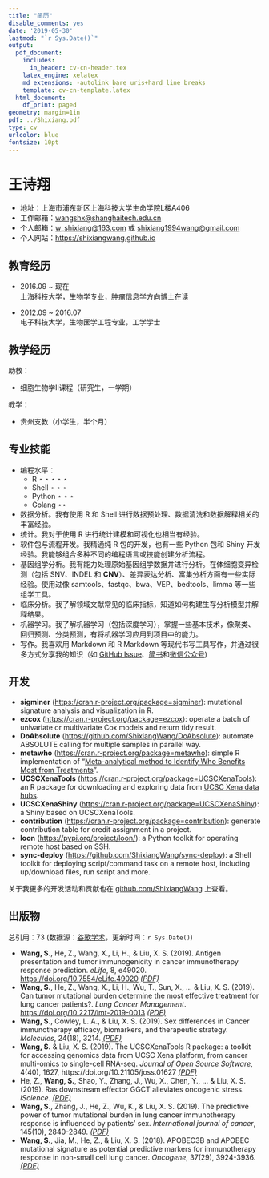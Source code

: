 ```yaml
---
title: "简历"
disable_comments: yes
date: '2019-05-30'
lastmod: "`r Sys.Date()`"
output:
  pdf_document:
    includes:
      in_header: cv-cn-header.tex
    latex_engine: xelatex
    md_extensions: -autolink_bare_uris+hard_line_breaks
    template: cv-cn-template.latex
  html_document:
    df_print: paged
geometry: margin=1in
pdf: ../Shixiang.pdf
type: cv
urlcolor: blue
fontsize: 10pt
---
```


# 王诗翔

- 地址：上海市浦东新区上海科技大学生命学院L楼A406
- 工作邮箱：<wangshx@shanghaitech.edu.cn>
- 个人邮箱：<w_shixiang@163.com> 或 <shixiang1994wang@gmail.com>
- 个人网站：<https://shixiangwang.github.io>


## 教育经历

- 2016.09 ~ 现在 <br>
  上海科技大学，生物学专业，肿瘤信息学方向博士在读

- 2012.09 ~ 2016.07 <br>
  电子科技大学，生物医学工程专业，工学学士

## 教学经历

助教：

- 细胞生物学II课程（研究生，一学期）

教学：

- 贵州支教（小学生，半个月）

## 专业技能

- 编程水平：
  - R $\star\star\star\star\star$
  - Shell $\star\star\star$
  - Python $\star\star\star$
  - Golang $\star\star$
- 数据分析。我有使用 R 和 Shell 进行数据预处理、数据清洗和数据解释相关的丰富经验。
- 统计。我对于使用 R 进行统计建模和可视化也相当有经验。
- 软件包与流程开发。我精通纯 R 包的开发，也有一些 Python 包和 Shiny 开发经验。我能够组合多种不同的编程语言或技能创建分析流程。
- 基因组学分析。我有能力处理原始基因组学数据并进行分析。在体细胞变异检测（包括 SNV、INDEL 和 **CNV**）、差异表达分析、富集分析方面有一些实际经验。使用过像 samtools、fastqc、bwa、VEP、bedtools、limma 等一些组学工具。
- 临床分析。我了解领域文献常见的临床指标，知道如何构建生存分析模型并解释结果。
- 机器学习。我了解机器学习（包括深度学习），掌握一些基本技术，像聚类、回归预测、分类预测，有将机器学习应用到项目中的能力。
- 写作。我喜欢用 Markdown 和 R Markdown 等现代书写工具写作，并通过很多方式分享我的知识（如 [GitHub Issue](https://github.com/ShixiangWang/MessageBoard/issues?q=is%3Aissue+is%3Aclosed)、[简书](https://www.jianshu.com/u/b6608e27dc74)和[微信公众号](https://weixin.sogou.com/weixin?type=2&query=%E4%BC%98%E9%9B%85R&ie=utf8&s_from=input&_sug_=n&_sug_type_=&w=01019900&sut=2588&sst0=1590423588976&lkt=2%2C1590423588587%2C1590423588875))

## 开发

- **sigminer** (<https://cran.r-project.org/package=sigminer>): mutational signature analysis and visualization in R.
- **ezcox** (<https://cran.r-project.org/package=ezcox>): operate a batch of univariate or multivariate Cox models and return tidy result.
- **DoAbsolute** (<https://github.com/ShixiangWang/DoAbsolute>): automate ABSOLUTE calling for multiple samples in parallel way.
- **metawho** (<https://cran.r-project.org/package=metawho>): simple R implementation of “[Meta-analytical method to Identify Who Benefits Most from Treatments](https://www.bmj.com/content/356/bmj.j573)”.
- **UCSCXenaTools** (<https://cran.r-project.org/package=UCSCXenaTools>): an R package for downloading and exploring data from [UCSC Xena data hubs](https://xenabrowser.net/datapages/).
- **UCSCXenaShiny** (<https://cran.r-project.org/package=UCSCXenaShiny>): a Shiny based on UCSCXenaTools.
- **contribution** (<https://cran.r-project.org/package=contribution>): generate contribution table for credit assignment in a project.
- **loon** (<https://pypi.org/project/loon/>): a Python toolkit for operating remote host based on SSH.
- **sync-deploy** (<https://github.com/ShixiangWang/sync-deploy>): a Shell toolkit for deploying script/command task on a remote host, including up/download files, run script and more.

关于我更多的开发活动和贡献也在 [github.com/ShixiangWang](https://github.com/ShixiangWang) 上查看。

## 出版物

总引用：73 (数据源：[谷歌学术](https://scholar.google.com/citations?user=FvNp0NkAAAAJ)，更新时间：`r Sys.Date()`)

- **Wang, S.**, He, Z., Wang, X., Li, H., & Liu, X. S. (2019). Antigen presentation and tumor immunogenicity in cancer immunotherapy response prediction. *eLife*, 8, e49020. <https://doi.org/10.7554/eLife.49020> <i class="fa fa-file-pdf-o"> [(PDF)](https://www.ncbi.nlm.nih.gov/pmc/articles/PMC6879305/pdf/elife-49020.pdf)</i> 
- **Wang, S.**, He, Z., Wang, X., Li, H., Wu, T., Sun, X., ... & Liu, X. S. (2019). Can tumor mutational burden determine the most effective treatment for lung cancer patients?. *Lung Cancer Management*. <https://doi.org/10.2217/lmt-2019-0013> <i class="fa fa-file-pdf-o"> [(PDF)](https://www.futuremedicine.com/doi/pdf/10.2217/lmt-2019-0013)</i> 
- **Wang, S.**, Cowley, L. A., & Liu, X. S. (2019). Sex differences in Cancer immunotherapy efficacy, biomarkers, and therapeutic strategy. *Molecules*, 24(18), 3214. <i class="fa fa-file-pdf-o"> [(PDF)](https://www.mdpi.com/1420-3049/24/18/3214/pdf)</i> 
- **Wang, S.** & Liu, X. S. (2019). The UCSCXenaTools R package: a toolkit for accessing genomics data from UCSC Xena platform, from cancer multi-omics to single-cell RNA-seq. *Journal of Open Source Software*, 4(40), 1627, https://doi.org/10.21105/joss.01627 <i class="fa fa-file-pdf-o"> [(PDF)](https://www.theoj.org/joss-papers/joss.01627/10.21105.joss.01627.pdf)</i>
- He, Z., **Wang, S.**, Shao, Y., Zhang, J., Wu, X., Chen, Y., ... & Liu, X. S. (2019). Ras downstream effector GGCT alleviates oncogenic stress. *iScience*. <i class="fa fa-file-pdf-o"> [(PDF)](https://www.researchgate.net/publication/334723955_Ras_downstream_effector_GGCT_alleviates_oncogenic_stress)</i>
- **Wang, S.**, Zhang, J., He, Z., Wu, K., & Liu, X. S. (2019). The predictive power of tumor mutational burden in lung cancer immunotherapy response is influenced by patients’ sex. *International journal of cancer*, 145(10), 2840-2849. <i class="fa fa-file-pdf-o"> [(PDF)](https://www.researchgate.net/publication/332372671_The_predictive_power_of_tumor_mutational_burden_in_lung_cancer_immunotherapy_response_is_influenced_by_patients'_sex)</i>
- **Wang, S.**, Jia, M., He, Z., & Liu, X. S. (2018). APOBEC3B and APOBEC mutational signature as potential predictive markers for immunotherapy response in non-small cell lung cancer. *Oncogene*, 37(29), 3924-3936. <i class="fa fa-file-pdf-o"> [(PDF)](https://www.researchgate.net/publication/324781475_APOBEC3B_and_APOBEC_mutational_signature_as_potential_predictive_markers_for_immunotherapy_response_in_non-small_cell_lung_cancer)</i>



